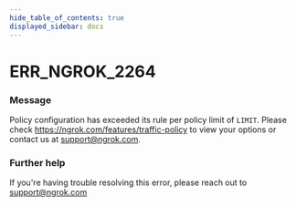```yaml
---
hide_table_of_contents: true
displayed_sidebar: docs
---
```



# ERR_NGROK_2264

### Message

Policy configuration has exceeded its rule per policy limit of `LIMIT`. Please check https://ngrok.com/features/traffic-policy to view your options or contact us at support@ngrok.com.

<ErrorDetails error="err_ngrok_2264" />

### Further help

If you're having trouble resolving this error, please reach out to [support@ngrok.com](mailto:support@ngrok.com?subject=Help%20with%20ERR_NGROK_2264)
